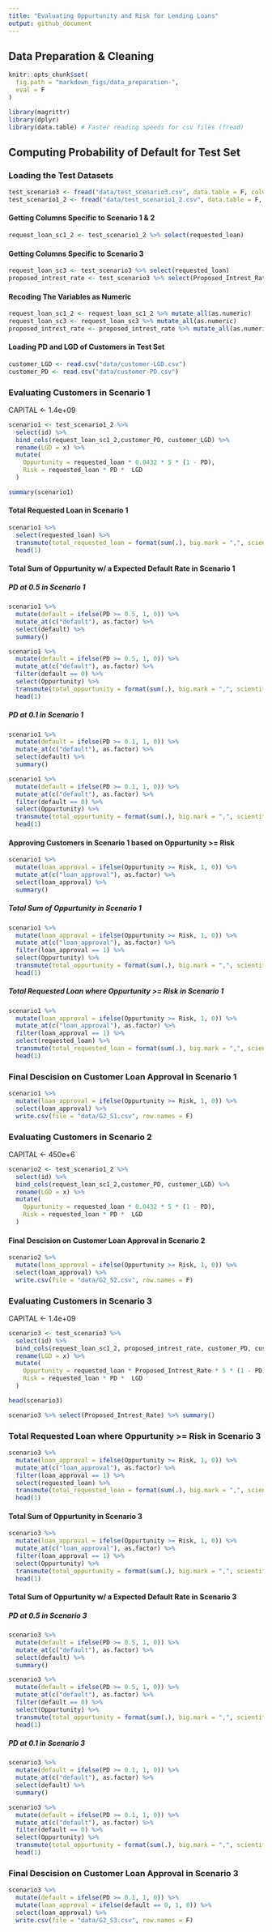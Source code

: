 ```yaml
---
title: "Evaluating Oppurtunity and Risk for Lending Loans"
output: github_document
---
```


## Data Preparation & Cleaning

```r
knitr::opts_chunk$set(
  fig.path = "markdown_figs/data_preparation-",
  eval = F
)
```

```r
library(magrittr)
library(dplyr)
library(data.table) # Faster reading speeds for csv files (fread)
```

## Computing Probability of Default for Test Set

### Loading the Test Datasets

```r
test_scenario3 <- fread("data/test_scenario3.csv", data.table = F, colClasses = c("character"))
test_scenario1_2 <- fread("data/test_scenario1_2.csv", data.table = F, colClasses = c("character"))
```

#### Getting Columns Specific to Scenario 1 & 2

```r
request_loan_sc1_2 <- test_scenario1_2 %>% select(requested_loan)
```

#### Getting Columns Specific to Scenario 3

```r
request_loan_sc3 <- test_scenario3 %>% select(requested_loan)
proposed_intrest_rate <- test_scenario3 %>% select(Proposed_Intrest_Rate)
```

#### Recoding The Variables as Numeric

```r
request_loan_sc1_2 <- request_loan_sc1_2 %>% mutate_all(as.numeric)
request_loan_sc3 <- request_loan_sc3 %>% mutate_all(as.numeric)
proposed_intrest_rate <- proposed_intrest_rate %>% mutate_all(as.numeric)
```

#### Loading PD and LGD of Customers in Test Set

```r
customer_LGD <- read.csv("data/customer-LGD.csv")
customer_PD <- read.csv("data/customer-PD.csv")
```


### Evaluating Customers in Scenario 1

CAPITAL <- 1.4e+09

```r
scenario1 <- test_scenario1_2 %>%
  select(id) %>%
  bind_cols(request_loan_sc1_2,customer_PD, customer_LGD) %>%
  rename(LGD = x) %>%
  mutate(
    Oppurtunity = requested_loan * 0.0432 * 5 * (1 - PD),
    Risk = requested_loan * PD *  LGD
  )

summary(scenario1)
```

#### Total Requested Loan in Scenario 1

```r
scenario1 %>%
  select(requested_loan) %>%
  transmute(total_requested_loan = format(sum(.), big.mark = ",", scientific = F)) %>%
  head(1)
```

#### Total Sum of Oppurtunity w/ a Expected Default Rate in Scenario 1

##### PD at 0.5 in Scenario 1

```r
scenario1 %>%
  mutate(default = ifelse(PD >= 0.5, 1, 0)) %>%
  mutate_at(c("default"), as.factor) %>%
  select(default) %>%
  summary()
```

```r
scenario1 %>%
  mutate(default = ifelse(PD >= 0.5, 1, 0)) %>%
  mutate_at(c("default"), as.factor) %>%
  filter(default == 0) %>%
  select(Oppurtunity) %>%
  transmute(total_oppurtunity = format(sum(.), big.mark = ",", scientific = F)) %>%
  head(1)
```

##### PD at 0.1 in Scenario 1

```r
scenario1 %>%
  mutate(default = ifelse(PD >= 0.1, 1, 0)) %>%
  mutate_at(c("default"), as.factor) %>%
  select(default) %>%
  summary()
```

```r
scenario1 %>%
  mutate(default = ifelse(PD >= 0.1, 1, 0)) %>%
  mutate_at(c("default"), as.factor) %>%
  filter(default == 0) %>%
  select(Oppurtunity) %>%
  transmute(total_oppurtunity = format(sum(.), big.mark = ",", scientific = F)) %>%
  head(1)
```

#### Approving Customers in Scenario 1 based on Oppurtunity >= Risk

```r
scenario1 %>%
  mutate(loan_approval = ifelse(Oppurtunity >= Risk, 1, 0)) %>%
  mutate_at(c("loan_approval"), as.factor) %>%
  select(loan_approval) %>%
  summary()
```

##### Total Sum of Oppurtunity in Scenario 1

```r
scenario1 %>%
  mutate(loan_approval = ifelse(Oppurtunity >= Risk, 1, 0)) %>%
  mutate_at(c("loan_approval"), as.factor) %>%
  filter(loan_approval == 1) %>%
  select(Oppurtunity) %>%
  transmute(total_oppurtunity = format(sum(.), big.mark = ",", scientific = F)) %>%
  head(1)
```

##### Total Requested Loan where Oppurtunity >= Risk in Scenario 1

```r
scenario1 %>%
  mutate(loan_approval = ifelse(Oppurtunity >= Risk, 1, 0)) %>%
  mutate_at(c("loan_approval"), as.factor) %>%
  filter(loan_approval == 1) %>%
  select(requested_loan) %>%
  transmute(total_requested_loan = format(sum(.), big.mark = ",", scientific = F)) %>%
  head(1)
```

### Final Descision on Customer Loan Approval in Scenario 1

```r
scenario1 %>%
  mutate(loan_approval = ifelse(Oppurtunity >= Risk, 1, 0)) %>%
  select(loan_approval) %>%
  write.csv(file = "data/G2_S1.csv", row.names = F)
```

### Evaluating Customers in Scenario 2

CAPITAL <- 450e+6

```r
scenario2 <- test_scenario1_2 %>%
  select(id) %>%
  bind_cols(request_loan_sc1_2,customer_PD, customer_LGD) %>%
  rename(LGD = x) %>%
  mutate(
    Oppurtunity = requested_loan * 0.0432 * 5 * (1 - PD),
    Risk = requested_loan * PD *  LGD
  )
```

#### Final Descision on Customer Loan Approval in Scenario 2

```r
scenario2 %>%
  mutate(loan_approval = ifelse(Oppurtunity >= Risk, 1, 0)) %>%
  select(loan_approval) %>%
  write.csv(file = "data/G2_S2.csv", row.names = F)
```

### Evaluating Customers in Scenario 3

CAPITAL <- 1.4e+09

```r
scenario3 <- test_scenario3 %>%
  select(id) %>%
  bind_cols(request_loan_sc1_2, proposed_intrest_rate, customer_PD, customer_LGD) %>%
  rename(LGD = x) %>%
  mutate(
    Oppurtunity = requested_loan * Proposed_Intrest_Rate * 5 * (1 - PD),
    Risk = requested_loan * PD *  LGD
  )

head(scenario3)
```

```r
scenario3 %>% select(Proposed_Intrest_Rate) %>% summary()
```

### Total Requested Loan where Oppurtunity >= Risk in Scenario 3

```r
scenario3 %>%
  mutate(loan_approval = ifelse(Oppurtunity >= Risk, 1, 0)) %>%
  mutate_at(c("loan_approval"), as.factor) %>%
  filter(loan_approval == 1) %>%
  select(requested_loan) %>%
  transmute(total_requested_loan = format(sum(.), big.mark = ",", scientific = F)) %>%
  head(1)
```

#### Total Sum of Oppurtunity in Scenario 3

```r
scenario3 %>%
  mutate(loan_approval = ifelse(Oppurtunity >= Risk, 1, 0)) %>%
  mutate_at(c("loan_approval"), as.factor) %>%
  filter(loan_approval == 1) %>%
  select(Oppurtunity) %>%
  transmute(total_oppurtunity = format(sum(.), big.mark = ",", scientific = F)) %>%
  head(1)
```

#### Total Sum of Oppurtunity w/ a Expected Default Rate in Scenario 3

##### PD at 0.5 in Scenario 3

```r
scenario3 %>%
  mutate(default = ifelse(PD >= 0.5, 1, 0)) %>%
  mutate_at(c("default"), as.factor) %>%
  select(default) %>%
  summary()
```

```r
scenario3 %>%
  mutate(default = ifelse(PD >= 0.5, 1, 0)) %>%
  mutate_at(c("default"), as.factor) %>%
  filter(default == 0) %>%
  select(Oppurtunity) %>%
  transmute(total_oppurtunity = format(sum(.), big.mark = ",", scientific = F)) %>%
  head(1)
```

##### PD at 0.1 in Scenario 3

```r
scenario3 %>%
  mutate(default = ifelse(PD >= 0.1, 1, 0)) %>%
  mutate_at(c("default"), as.factor) %>%
  select(default) %>%
  summary()
```

```r
scenario3 %>%
  mutate(default = ifelse(PD >= 0.1, 1, 0)) %>%
  mutate_at(c("default"), as.factor) %>%
  filter(default == 0) %>%
  select(Oppurtunity) %>%
  transmute(total_oppurtunity = format(sum(.), big.mark = ",", scientific = F)) %>%
  head(1)
```

### Final Descision on Customer Loan Approval in Scenario 3

```r
scenario3 %>%
  mutate(default = ifelse(PD >= 0.1, 1, 0)) %>%
  mutate(loan_approval = ifelse(default == 0, 1, 0)) %>%
  select(loan_approval) %>%
  write.csv(file = "data/G2_S3.csv", row.names = F)
```
